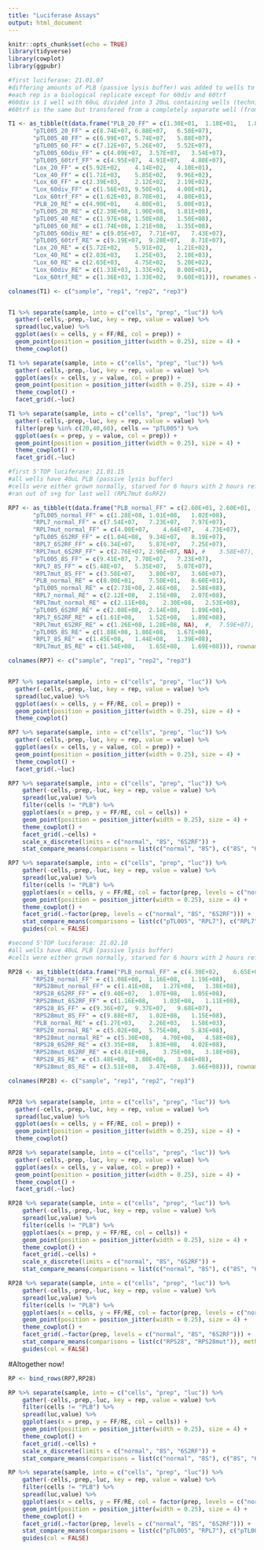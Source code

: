 ```yaml
---
title: "Luciferase Assays"
output: html_document
---
```


```r
knitr::opts_chunk$set(echo = TRUE)
library(tidyverse)
library(cowplot)
library(ggpubr)
```

```r
#first luciferase: 21.01.07
#differing amounts of PLB (passive lysis buffer) was added to wells to achieve an ideal dilution of cells (20ul, 40ul, and 60ul)
#each rep is a biological replicate except for 60div and 60trf
#60div is 1 well with 60uL divided into 3 20uL containing wells (technical replicates)
#60trf is the same but transfered from a completely separate well (from the clear plate where I could see the monolayers)

T1 <- as_tibble(t(data.frame("PLB_20_FF" = c(1.30E+01,	1.10E+01,	1.80E+01),
       "pTL005_20_FF" = c(8.74E+07,	6.88E+07,	6.58E+07),
       "pTL005_40_FF" = c(6.99E+07,	5.74E+07,	5.88E+07),
       "pTL005_60_FF" = c(7.12E+07,	5.26E+07,	5.52E+07),
       "pTL005_60div_FF" = c(4.09E+07,	3.57E+07,	3.54E+07),
       "pTL005_60trf_FF" = c(4.95E+07,	4.91E+07,	4.80E+07),
       "Lox_20_FF" = c(5.92E+02,	4.14E+02,	4.10E+01),
       "Lox_40_FF" = c(1.71E+03,	5.85E+02,	9.96E+02),
       "Lox_60_FF" = c(2.39E+03,	2.12E+02,	2.19E+02),
       "Lox_60div_FF" = c(1.56E+03,	9.50E+01,	4.00E+01),
       "Lox_60trf_FF" = c(1.62E+03,	8.70E+01,	4.80E+01),
       "PLB_20_RE" = c(4.90E+01,	4.80E+01,	5.00E+01),
       "pTL005_20_RE" = c(2.39E+08,	1.90E+08,	1.81E+08),
       "pTL005_40_RE" = c(1.97E+08,	1.50E+08,	1.50E+08),
       "pTL005_60_RE" = c(1.74E+08,	1.21E+08,	1.35E+08),
       "pTL005_60div_RE" = c(9.05E+07,	7.71E+07,	7.43E+07),
       "pTL005_60trf_RE" = c(9.19E+07,	9.28E+07,	8.71E+07),
       "Lox_20_RE" = c(5.72E+02,	5.91E+02,	1.21E+02),
       "Lox_40_RE" = c(2.03E+03,	1.25E+03,	2.10E+03),
       "Lox_60_RE" = c(2.65E+03,	4.75E+02,	5.20E+02),
       "Lox_60div_RE" = c(1.33E+03,	1.33E+02,	8.00E+01),
       "Lox_60trf_RE" = c(1.36E+03,	1.33E+02,	9.60E+01))), rownames = "sample")

colnames(T1) <- c("sample", "rep1", "rep2", "rep3")


T1 %>% separate(sample, into = c("cells", "prep", "luc")) %>% 
  gather(-cells,-prep,-luc, key = rep, value = value) %>%
  spread(luc,value) %>% 
  ggplot(aes(x = cells, y = FF/RE, col = prep)) + 
  geom_point(position = position_jitter(width = 0.25), size = 4) + 
  theme_cowplot() 

T1 %>% separate(sample, into = c("cells", "prep", "luc")) %>% 
  gather(-cells,-prep,-luc, key = rep, value = value) %>% 
  ggplot(aes(x = cells, y = value, col = prep)) + 
  geom_point(position = position_jitter(width = 0.25), size = 4) + 
  theme_cowplot() + 
  facet_grid(.~luc)

T1 %>% separate(sample, into = c("cells", "prep", "luc")) %>% 
  gather(-cells,-prep,-luc, key = rep, value = value) %>% 
  filter(prep %in% c(20,40,60), cells == "pTL005") %>% 
  ggplot(aes(x = prep, y = value, col = prep)) + 
  geom_point(position = position_jitter(width = 0.25), size = 4) + 
  theme_cowplot() + 
  facet_grid(.~luc)

```


```r
#first 5'TOP luciferase: 21.01.15
#all wells have 40uL PLB (passive lysis buffer)
#cells were either grown normally, starved for 6 hours with 2 hours refeeding or starved for 8 straight hours
#ran out of s+g for last well (RPL7mut 6sRF2)

RP7 <- as_tibble(t(data.frame("PLB_normal_FF" = c(2.60E+01,	2.60E+01,	2.80E+01),
       "pTL005_normal_FF" = c(1.28E+08,	1.01E+08,	1.02E+08),
       "RPL7_normal_FF" = c(7.54E+07,	7.23E+07,	7.97E+07),
       "RPL7mut_normal_FF" = c(4.00E+07,	4.64E+07,	4.73E+07),
       "pTL005_6S2RF_FF" = c(1.04E+08,	9.34E+07,	8.19E+07),
       "RPL7_6S2RF_FF" = c(6.34E+07,	5.87E+07,	7.25E+07),
       "RPL7mut_6S2RF_FF" = c(2.76E+07,	2.96E+07, NA), #	3.58E+07),
       "pTL005_8S_FF" = c(9.41E+07,	7.70E+07,	7.23E+07),
       "RPL7_8S_FF" = c(5.48E+07,	5.35E+07,	5.07E+07),
       "RPL7mut_8S_FF" = c(3.58E+07,	3.80E+07,	3.60E+07),
       "PLB_normal_RE" = c(8.00E+01,	7.50E+01,	8.60E+01),
       "pTL005_normal_RE" = c(2.73E+08,	2.46E+08,	2.58E+08),
       "RPL7_normal_RE" = c(2.12E+08,	2.15E+08,	2.07E+08),
       "RPL7mut_normal_RE" = c(2.11E+08,	2.30E+08,	2.53E+08),
       "pTL005_6S2RF_RE" = c(2.08E+08,	2.14E+08,	1.89E+08),
       "RPL7_6S2RF_RE" = c(1.61E+08,	1.52E+08,	1.89E+08),
       "RPL7mut_6S2RF_RE" = c(1.26E+08,	1.28E+08, NA),  #,	7.59E+07),
       "pTL005_8S_RE" = c(1.88E+08,	1.86E+08,	1.67E+08),
       "RPL7_8S_RE" = c(1.45E+08,	1.44E+08,	1.39E+08),
       "RPL7mut_8S_RE" = c(1.54E+08,	1.65E+08,	1.69E+08))), rownames = "sample")

colnames(RP7) <- c("sample", "rep1", "rep2", "rep3")


RP7 %>% separate(sample, into = c("cells", "prep", "luc")) %>% 
  gather(-cells,-prep,-luc, key = rep, value = value) %>%
  spread(luc,value) %>% 
  ggplot(aes(x = cells, y = FF/RE, col = prep)) + 
  geom_point(position = position_jitter(width = 0.25), size = 4) + 
  theme_cowplot() 

RP7 %>% separate(sample, into = c("cells", "prep", "luc")) %>% 
  gather(-cells,-prep,-luc, key = rep, value = value) %>% 
  ggplot(aes(x = cells, y = value, col = prep)) + 
  geom_point(position = position_jitter(width = 0.25), size = 4) + 
  theme_cowplot() + 
  facet_grid(.~luc)

RP7 %>% separate(sample, into = c("cells", "prep", "luc")) %>% 
    gather(-cells,-prep,-luc, key = rep, value = value) %>%
    spread(luc,value) %>%  
    filter(cells != "PLB") %>% 
    ggplot(aes(x = prep, y = FF/RE, col = cells)) + 
    geom_point(position = position_jitter(width = 0.25), size = 4) + 
    theme_cowplot() + 
    facet_grid(.~cells) +
    scale_x_discrete(limits = c("normal", "8S", "6S2RF")) +
    stat_compare_means(comparisons = list(c("normal", "8S"), c("8S", "6S2RF"), c("normal", "6S2RF")), method = "t.test", hide.ns = TRUE)

RP7 %>% separate(sample, into = c("cells", "prep", "luc")) %>% 
    gather(-cells,-prep,-luc, key = rep, value = value) %>%
    spread(luc,value) %>%  
    filter(cells != "PLB") %>% 
    ggplot(aes(x = cells, y = FF/RE, col = factor(prep, levels = c("normal", "8S", "6S2RF")))) + 
    geom_point(position = position_jitter(width = 0.25), size = 4) + 
    theme_cowplot() + 
    facet_grid(.~factor(prep, levels = c("normal", "8S", "6S2RF"))) +
    stat_compare_means(comparisons = list(c("pTL005", "RPL7"), c("RPL7", "RPL7mut"), c("pTL005", "RPL7mut")), method = "t.test") +
    guides(col = FALSE)
```

```r
#second 5'TOP luciferase: 21.02.10
#all wells have 40uL PLB (passive lysis buffer)
#cells were either grown normally, starved for 6 hours with 2 hours refeeding or starved for 8 straight hours

RP28 <- as_tibble(t(data.frame("PLB_normal_FF" = c(4.30E+02,	6.65E+02,	5.50E+02),
       "RPS28_normal_FF" = c(1.08E+08,	1.16E+08,	1.19E+08),
       "RPS28mut_normal_FF" = c(1.41E+08,	1.27E+08,	1.38E+08),
       "RPS28_6S2RF_FF" = c(9.40E+07,	1.07E+08,	1.05E+08),
       "RPS28mut_6S2RF_FF" = c(1.16E+08,	1.03E+08,	1.11E+08), 
       "RPS28_8S_FF" = c(9.36E+07,	9.37E+07,	9.68E+07),
       "RPS28mut_8S_FF" = c(9.88E+07,	1.02E+08,	1.15E+08),
       "PLB_normal_RE" = c(1.27E+03,	2.26E+03,	1.58E+03),
       "RPS28_normal_RE" = c(5.02E+08,	5.75E+08,	5.83E+08),
       "RPS28mut_normal_RE" = c(5.30E+08,	4.70E+08,	4.58E+08),
       "RPS28_6S2RF_RE" = c(3.35E+08,	3.83E+08,	4.02E+08),
       "RPS28mut_6S2RF_RE" = c(4.01E+08,	3.75E+08,	3.18E+08), 
       "RPS28_8S_RE" = c(3.48E+08,	3.80E+08,	3.84E+08),
       "RPS28mut_8S_RE" = c(3.51E+08,	3.47E+08,	3.66E+08))), rownames = "sample")

colnames(RP28) <- c("sample", "rep1", "rep2", "rep3")


RP28 %>% separate(sample, into = c("cells", "prep", "luc")) %>% 
  gather(-cells,-prep,-luc, key = rep, value = value) %>%
  spread(luc,value) %>% 
  ggplot(aes(x = cells, y = FF/RE, col = prep)) + 
  geom_point(position = position_jitter(width = 0.25), size = 4) + 
  theme_cowplot() 

RP28 %>% separate(sample, into = c("cells", "prep", "luc")) %>% 
  gather(-cells,-prep,-luc, key = rep, value = value) %>% 
  ggplot(aes(x = cells, y = value, col = prep)) + 
  geom_point(position = position_jitter(width = 0.25), size = 4) + 
  theme_cowplot() + 
  facet_grid(.~luc)

RP28 %>% separate(sample, into = c("cells", "prep", "luc")) %>% 
    gather(-cells,-prep,-luc, key = rep, value = value) %>%
    spread(luc,value) %>%  
    filter(cells != "PLB") %>% 
    ggplot(aes(x = prep, y = FF/RE, col = cells)) + 
    geom_point(position = position_jitter(width = 0.25), size = 4) + 
    theme_cowplot() + 
    facet_grid(.~cells) +
    scale_x_discrete(limits = c("normal", "8S", "6S2RF")) +
    stat_compare_means(comparisons = list(c("normal", "8S"), c("8S", "6S2RF"), c("normal", "6S2RF")), method = "t.test", hide.ns = TRUE)

RP28 %>% separate(sample, into = c("cells", "prep", "luc")) %>% 
    gather(-cells,-prep,-luc, key = rep, value = value) %>%
    spread(luc,value) %>%  
    filter(cells != "PLB") %>% 
    ggplot(aes(x = cells, y = FF/RE, col = factor(prep, levels = c("normal", "8S", "6S2RF")))) + 
    geom_point(position = position_jitter(width = 0.25), size = 4) + 
    theme_cowplot() + 
    facet_grid(.~factor(prep, levels = c("normal", "8S", "6S2RF"))) +
    stat_compare_means(comparisons = list(c("RPS28", "RPS28mut")), method = "t.test") +
    guides(col = FALSE)
```
 
#Altogether now!
 
```r
RP <- bind_rows(RP7,RP28)

RP %>% separate(sample, into = c("cells", "prep", "luc")) %>% 
    gather(-cells,-prep,-luc, key = rep, value = value) %>%
    filter(cells != "PLB") %>% 
    spread(luc,value) %>%  
    ggplot(aes(x = prep, y = FF/RE, col = cells)) + 
    geom_point(position = position_jitter(width = 0.25), size = 4) + 
    theme_cowplot() + 
    facet_grid(.~cells) +
    scale_x_discrete(limits = c("normal", "8S", "6S2RF")) +
    stat_compare_means(comparisons = list(c("normal", "8S"), c("8S", "6S2RF"), c("normal", "6S2RF")), method = "t.test", hide.ns = TRUE)

RP %>% separate(sample, into = c("cells", "prep", "luc")) %>% 
    gather(-cells,-prep,-luc, key = rep, value = value) %>%
    filter(cells != "PLB") %>% 
    spread(luc,value) %>%
    ggplot(aes(x = cells, y = FF/RE, col = factor(prep, levels = c("normal", "8S", "6S2RF")))) + 
    geom_point(position = position_jitter(width = 0.25), size = 4) + 
    theme_cowplot() + 
    facet_grid(.~factor(prep, levels = c("normal", "8S", "6S2RF"))) +
    stat_compare_means(comparisons = list(c("pTL005", "RPL7"), c("pTL005", "RPS28"), c("RPL7", "RPL7mut"), c("pTL005", "RPL7mut"), c("RPS28", "RPS28mut"), c("pTL005", "RPS28mut")), method = "t.test") +
    guides(col = FALSE)
```
